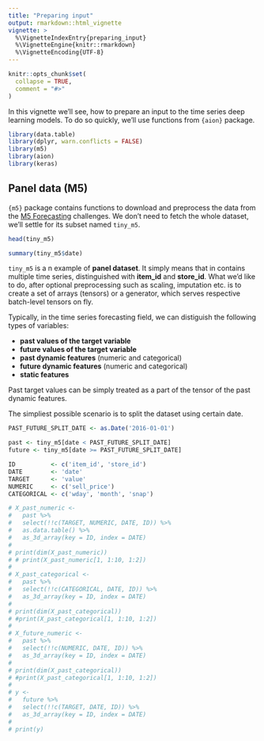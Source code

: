 ```yaml
---
title: "Preparing input"
output: rmarkdown::html_vignette
vignette: >
  %\VignetteIndexEntry{preparing_input}
  %\VignetteEngine{knitr::rmarkdown}
  %\VignetteEncoding{UTF-8}
---
```


```r
knitr::opts_chunk$set(
  collapse = TRUE,
  comment = "#>"
)
```

In this vignette we'll see, how to prepare an input to the time series deep learning models.
To do so quickly, we'll use functions from `{aion}` package.

```r
library(data.table)
library(dplyr, warn.conflicts = FALSE)
library(m5)
library(aion)
library(keras)
```


## Panel data (M5)

`{m5}` package contains functions to download and preprocess the data from the
[M5 Forecasting](https://www.kaggle.com/c/m5-forecasting-accuracy) challenges.
We don't need to fetch the whole dataset, we'll settle for its subset named `tiny_m5`.

```r
head(tiny_m5)
```
```r
summary(tiny_m5$date)
```

`tiny_m5` is a n example of **panel dataset**. It simply means that in contains multiple
time series, distinguished with **item_id** and **store_id**. What we'd like to do, after optional preprocessing such as scaling, imputation etc. is to create a set of arrays (tensors) or a generator, which serves respective batch-level tensors on fly.

Typically, in the time series forecasting field, we can distiguish the following types of variables:

* **past values of the target variable** 
* **future values of the target variable** 
* **past dynamic features** (numeric and categorical)
* **future dynamic features** (numeric and categorical)
* **static features** 

Past target values can be simply treated as a part of the tensor of the past dynamic features.

The simpliest possible scenario is to split the dataset using certain date.
```r
PAST_FUTURE_SPLIT_DATE <- as.Date('2016-01-01')

past <- tiny_m5[date < PAST_FUTURE_SPLIT_DATE]
future <- tiny_m5[date >= PAST_FUTURE_SPLIT_DATE]

ID          <- c('item_id', 'store_id')
DATE        <- 'date'
TARGET      <- 'value'
NUMERIC     <- c('sell_price')
CATEGORICAL <- c('wday', 'month', 'snap')

# X_past_numeric <-
#   past %>% 
#   select(!!c(TARGET, NUMERIC, DATE, ID)) %>% 
#   as.data.table() %>% 
#   as_3d_array(key = ID, index = DATE)
# 
# print(dim(X_past_numeric))
# # print(X_past_numeric[1, 1:10, 1:2])
# 
# X_past_categorical <-
#   past %>% 
#   select(!!c(CATEGORICAL, DATE, ID)) %>% 
#   as_3d_array(key = ID, index = DATE)
# 
# print(dim(X_past_categorical))
# #print(X_past_categorical[1, 1:10, 1:2])
# 
# X_future_numeric <-
#   past %>% 
#   select(!!c(NUMERIC, DATE, ID)) %>% 
#   as_3d_array(key = ID, index = DATE)
# 
# print(dim(X_past_categorical))
# #print(X_past_categorical[1, 1:10, 1:2])
# 
# y <-
#   future %>% 
#   select(!!c(TARGET, DATE, ID)) %>% 
#   as_3d_array(key = ID, index = DATE)
# 
# print(y)
```

